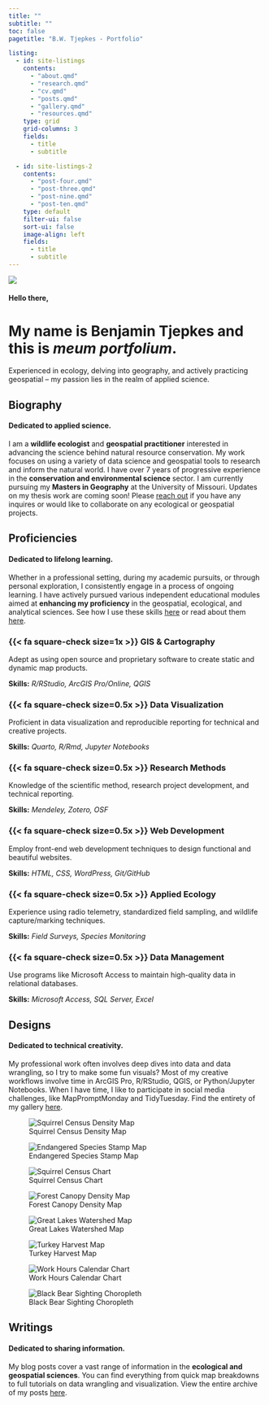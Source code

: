 ---
title: ""
subtitle: ""
toc: false
pagetitle: "B.W. Tjepkes - Portfolio"

listing:
  - id: site-listings
    contents:
      - "about.qmd"
      - "research.qmd"
      - "cv.qmd"
      - "posts.qmd"
      - "gallery.qmd"
      - "resources.qmd"
    type: grid
    grid-columns: 3
    fields: 
      - title
      - subtitle

  - id: site-listings-2
    contents:
      - "post-four.qmd"
      - "post-three.qmd"
      - "post-nine.qmd"
      - "post-ten.qmd"
    type: default
    filter-ui: false
    sort-ui: false
    image-align: left
    fields: 
      - title
      - subtitle
---

::: {.intro-banner}

::: {.intro-headshot .slide-in}

![](assets/img-ben-portrait-2.jpg){.nolightbox .headshot-img}

:::


::: {.intro-content .slide-in}
#### Hello there,
# My name is Benjamin Tjepkes and this is *meum portfolium*.

Experienced in ecology, delving into geography, and actively practicing geospatial -- my passion lies in the realm of applied science.

:::
:::


::: {.about}

::: {.consultant-info}


::: {.index-section-heading}
## Biography {.index-h2}


::: {.index-h2-line}
:::
:::

#### Dedicated to applied science. {.index-h4}

:::{.index-list}

I am a **wildlife ecologist** and **geospatial practitioner** interested in advancing the science behind natural resource conservation. My work focuses on using a variety of data science and geospatial tools to research and inform the natural world. I have over 7 years of progressive experience in the **conservation and environmental science** sector. I am currently pursuing my **Masters in Geography** at the University of Missouri. Updates on my thesis work are coming soon! Please [reach out](contact.qmd) if you have any inquires or would like to collaborate on any ecological or geospatial projects.

:::

::: {#site-listings}

:::

:::

:::




::: {.content-block}


::: {.index-section-heading}
## Proficiencies {.index-h2}

::: {.index-h2-line}
:::
:::

#### Dedicated to lifelong learning. {.index-h4}

:::{.index-list}

Whether in a professional setting, during my academic pursuits, or through personal exploration, I consistently engage in a process of ongoing learning. I have actively pursued various independent educational modules aimed at **enhancing my proficiency** in the geospatial, ecological, and analytical sciences. See how I use these skills [here](gallery.qmd) or read about them [here](posts.qmd).

:::

::: {.features}

::: {.feature}
### {{< fa square-check size=1x >}} GIS & Cartography
Adept as using open source and proprietary software to create static and dynamic map products.

::: {.learn-more}
**Skills:** *R/RStudio, ArcGIS Pro/Online, QGIS*
:::
:::

::: {.feature}
### {{< fa square-check size=0.5x >}} Data Visualization
Proficient in data visualization and reproducible reporting for technical and creative projects.

::: {.learn-more}
**Skills:** *Quarto, R/Rmd, Jupyter Notebooks*
:::
:::

::: {.feature}
### {{< fa square-check size=0.5x >}} Research Methods
Knowledge of the scientific method, research project development, and technical reporting.

::: {.learn-more}
**Skills:** *Mendeley, Zotero, OSF*
:::
:::

::: {.feature}
### {{< fa square-check size=0.5x >}} Web Development
Employ front-end web development techniques to design functional and beautiful websites.

::: {.learn-more}
**Skills:** *HTML, CSS, WordPress, Git/GitHub*
:::
:::

::: {.feature}
### {{< fa square-check size=0.5x >}} Applied Ecology
Experience using radio telemetry, standardized field sampling, and wildlife capture/marking techniques.

::: {.learn-more}
**Skills:** *Field Surveys, Species Monitoring*
:::
:::

::: {.feature}
### {{< fa square-check size=0.5x >}} Data Management
Use programs like Microsoft Access to maintain high-quality data in relational databases.

::: {.learn-more}
**Skills:** *Microsoft Access, SQL Server, Excel*
:::
:::


:::
:::


::: {.bg-banner-3}

::: {.index-section-heading}
## Designs {.index-h2}

::: {.index-h2-line}
:::
:::

#### Dedicated to technical creativity. {.index-h4}


:::{.index-list}

My professional work often involves deep dives into data and data wrangling, so I try to make some fun visuals? Most of my creative workflows involve time in ArcGIS Pro, R/RStudio, QGIS, or Python/Jupyter Notebooks. When I have time, I like to participate in social media challenges, like MapPromptMonday and TidyTuesday. Find the entirety of my gallery [here](gallery.qmd).

:::

::: {.gallery}

![Squirrel Census Density Map](./gallery/img-map-001v2.png){group="personal-projects"
description="2018 Squirrel Census Sighting Density Map"}

![Endangered Species Stamp Map](./gallery/img-map-endangeredstamps.png){group="personal-projects"
description="Endangered Species Stamps Range Map"}

![Squirrel Census Chart](./gallery/img-table-001.png){group="personal-projects"
description="2018 Squirrel Census Sighting Table"}

![Forest Canopy Density Map](./gallery/img-map-10.jpg){group="personal-projects"
description="Missouri Tree Canopy Density Map"}

![Great Lakes Watershed Map](./gallery/img-map-11.jpg){group="personal-projects"
description="Great Lakes Watershed Map"}

![Turkey Harvest Map](./gallery/img-turkey-harvest-maps.png){group="personal-projects"
}

![Work Hours Calendar Chart](./gallery/img-calendar.jpeg){group="personal-projects"
}

![Black Bear Sighting Choropleth](./gallery/img-map-5.jpg){group="personal-projects"
}


:::

:::

::: {.bg-banner-2}

::: {.index-section-heading}
## Writings {.index-h2}

::: {.index-h2-line}
:::
:::

#### Dedicated to sharing information. {.index-h4}


:::{.index-list}

My blog posts cover a vast range of information in the **ecological and geospatial sciences**. You can find everything from quick map breakdowns to full tutorials on data wrangling and visualization. View the entire archive of my posts [here](posts.qmd).

:::

::: {#site-listings-2}

:::
:::